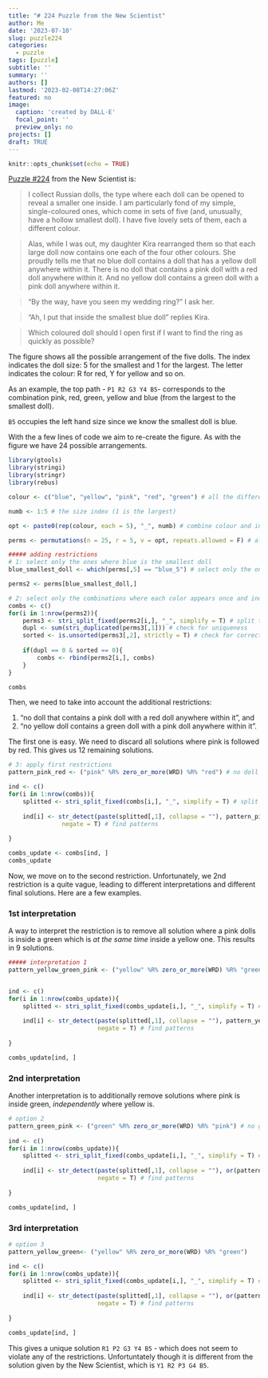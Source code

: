 ```yaml
---
title: "# 224 Puzzle from the New Scientist"
author: Me
date: '2023-07-10'
slug: puzzle224
categories:
  - puzzle
tags: [puzzle]
subtitle: ''
summary: ''
authors: []
lastmod: '2023-02-08T14:27:06Z'
featured: no
image:
  caption: 'created by DALL·E'
  focal_point: ''
  preview_only: no
projects: []
draft: TRUE
---
```


```r
knitr::opts_chunk$set(echo = TRUE)
```

[Puzzle #224](https://www.newscientist.com/article/mg25834411-000-puzzle-224-can-you-find-the-ring-inside-the-russian-dolls/) from the New Scientist is:

> I collect Russian dolls, the type where each doll can be opened to reveal a smaller one inside. I am particularly fond of my simple, single-coloured ones, which come in sets of five (and, unusually, have a hollow smallest doll). I have five lovely sets of them, each a different colour.

> Alas, while I was out, my daughter Kira rearranged them so that each large doll now contains one each of the four other colours. She proudly tells me that no blue doll contains a doll that has a yellow doll anywhere within it. There is no doll that contains a pink doll with a red doll anywhere within it. And no yellow doll contains a green doll with a pink doll anywhere within it.

> “By the way, have you seen my wedding ring?” I ask her.

> “Ah, I put that inside the smallest blue doll” replies Kira.

> Which coloured doll should l open first if I want to find the ring as quickly as possible?


The figure shows all the possible arrangement of the five dolls. The index indicates the doll size: 5 for the smallest and 1 for the largest. The letter indicates the colour: R for red, Y for yellow and so on. 

As an example, the top path - `P1 R2 G3 Y4 B5`- corresponds to the combination pink, red, green, yellow and blue (from the largest to the smallest doll). 

`B5` occupies the left hand size since we know the smallest doll is blue. 

With the a few lines of code we aim to re-create the figure. As with the figure we have 24 possible arrangements.

```r
library(gtools)
library(stringi)
library(stringr)
library(rebus) 

colour <- c("blue", "yellow", "pink", "red", "green") # all the different colours

numb <- 1:5 # the size index (1 is the largest)

opt <- paste0(rep(colour, each = 5), "_", numb) # combine colour and index

perms <- permutations(n = 25, r = 5, v = opt, repeats.allowed = F) # all the combinations of 5 dolls

##### adding restrictions
# 1: select only the ones where blue is the smallest doll
blue_smallest_doll <- which(perms[,5] == "blue_5") # select only the ones where blue is the smallest doll

perms2 <- perms[blue_smallest_doll,]

# 2: select only the combinations where each color appears once and indexes are sorted correctly 
combs <- c()
for(i in 1:nrow(perms2)){
    perms3 <- stri_split_fixed(perms2[i,], "_", simplify = T) # split the vectors into two
    dupl <- sum(stri_duplicated(perms3[,1])) # check for uniqueness
    sorted <- is.unsorted(perms3[,2], strictly = T) # check for correct order 
    
    if(dupl == 0 & sorted == 0){
        combs <- rbind(perms2[i,], combs)
    }
}

combs 
```


Then, we need to take into account the additional restrictions:

1. "no doll that contains a pink doll with a red doll anywhere within it", and
2. "no yellow doll contains a green doll with a pink doll anywhere within it".

The first one is easy. We need to discard all solutions where pink is followed by red. This gives us 12 remaining solutions. 

```r
# 3: apply first restrictions 
pattern_pink_red <- ("pink" %R% zero_or_more(WRD) %R% "red") # no doll contains a pink with a red doll anywhere within it

ind <- c()
for(i in 1:nrow(combs)){
    splitted <- stri_split_fixed(combs[i,], "_", simplify = T) # split the vectors into two
    
    ind[i] <- str_detect(paste(splitted[,1], collapse = ""), pattern_pink_red, 
               negate = T) # find patterns
    
}

combs_update <- combs[ind, ]
combs_update

```

Now, we move on to the second restriction. Unfortunately, we 2nd restriction is a quite vague, leading to different interpretations and different final solutions. Here are a few examples.

### 1st interpretation 
A way to interpret the restriction is to remove all solution where a pink dolls is inside a green which is *at the same time* inside a yellow one. This results in 9 solutions. 

```r
##### interpretation 1 
pattern_yellow_green_pink <- ("yellow" %R% zero_or_more(WRD) %R% "green" %R% zero_or_more(WRD) %R% "pink") # no yellow doll contains a green doll with a pink inside it. 


ind <- c()
for(i in 1:nrow(combs_update)){
    splitted <- stri_split_fixed(combs_update[i,], "_", simplify = T) # split the vectors into two
    
    ind[i] <- str_detect(paste(splitted[,1], collapse = ""), pattern_yellow_green_pink, 
                         negate = T) # find patterns
    
}

combs_update[ind, ]

```

### 2nd interpretation 

Another interpretation is to additionally remove solutions where pink is inside green, *independently* where yellow is. 

```r
# option 2 
pattern_green_pink <- ("green" %R% zero_or_more(WRD) %R% "pink") # no green doll with a pink doll anywhere within it
                              
ind <- c()
for(i in 1:nrow(combs_update)){
    splitted <- stri_split_fixed(combs_update[i,], "_", simplify = T) # split the vectors into two
    
    ind[i] <- str_detect(paste(splitted[,1], collapse = ""), or(pattern_yellow_green_pink, pattern_green_pink), 
                         negate = T) # find patterns
    
}

combs_update[ind, ]
```

### 3rd interpretation

```r
# option 3
pattern_yellow_green<- ("yellow" %R% zero_or_more(WRD) %R% "green")

ind <- c()
for(i in 1:nrow(combs_update)){
    splitted <- stri_split_fixed(combs_update[i,], "_", simplify = T) # split the vectors into two
    
    ind[i] <- str_detect(paste(splitted[,1], collapse = ""), or(pattern_yellow_green_pink, pattern_green_pink, pattern_yellow_green), 
                         negate = T) # find patterns
    
}

combs_update[ind, ]
```

This gives a unique solution `R1 P2 G3 Y4 B5` - which does not seem to violate any of the restrictions. Unfortuntately though it is different from the solution given by the New Scientist, which is `Y1 R2 P3 G4 B5`. 

